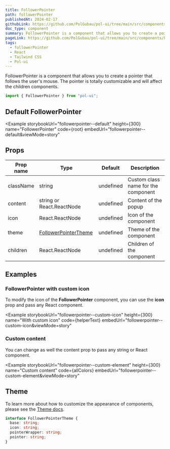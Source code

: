 ```yaml
---
title: FollowerPointer
path: followerPointer
publishedAt: 2024-02-17
githubLink: https://github.com/PolGubau/pol-ui/tree/main/src/components/FollowerPointer
doc_type: component
summary: FollowerPointer is a component that allows you to create a pointer that follows the user's mouse. The pointer is totally customizable and will affect the children components.
pageLink: https://github.com/PolGubau/pol-ui/tree/main/src/components/FollowerPointer
tags:
  - followerPointer
  - React
  - Tailwind CSS
  - Pol-ui
---
```





FollowerPointer is a component that allows you to create a pointer that follows the user's mouse.
The pointer is totally customizable and will affect the children components.

```jsx
import { FollowerPointer } from "pol-ui";
```

## Default FollowerPointer

<Example
  storybookUrl="followerpointer--default"
  height={300}
  name="FollowerPointer"
  code={root}
  embedUrl="followerpointer--default&viewMode=story"
>
  <RootCode />
</Example>

## Props

| Prop name | Type                           | Default   | Description                         |
| --------- | ------------------------------ | --------- | ----------------------------------- |
| className | string                         | undefined | Custom class name for the component |
| content   | string or React.ReactNode      | undefined | Content of the popup                |
| icon      | React.ReactNode                | undefined | Icon of the component               |
| theme     | [FollowerPointerTheme](#theme) | undefined | Theme of the component              |
| children  | React.ReactNode                | undefined | Children of the component           |

## Examples

### FollowerPointer with custom icon

To modify the icon of the **FollowerPointer** component, you can use the **icon** prop and pass any React component.

<Example
  storybookUrl="followerpointer--custom-icon"
  height={300}
  name="With custom icon"
  code={helperText}
  embedUrl="followerpointer--custom-icon&viewMode=story"
>
  <HelperTextCode />
</Example>

### Custom content

You can change as well the content prop to pass any string or React component.

<Example
  storybookUrl="followerpointer--custom-element"
  height={300}
  name="Custom content"
  code={allColors}
  embedUrl="followerpointer--custom-element&viewMode=story"
>
  <AllColorsCode />
</Example>

## Theme

To learn more about how to customize the appearance of components, please see the [Theme docs](/docs/theme).

```ts
interface FollowerPointerTheme {
  base: string;
  icon: string;
  pointerWrapper: string;
  pointer: string;
}
```
